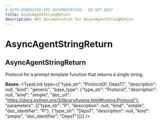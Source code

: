 ```yaml
---
# AUTO-GENERATED API DOCUMENTATION - DO NOT EDIT
title: AsyncAgentStringReturn
description: API documentation for AsyncAgentStringReturn
---
```


# AsyncAgentStringReturn

## <ApiType type="Class" path="agents/decorator/AsyncAgentStringReturn" symbolName="AsyncAgentStringReturn" /> AsyncAgentStringReturn

Protocol for a prompt template function that returns a single string.

**Bases:** 
<TypeLink type={{"type_str": "Protocol[P, DepsT]", "description": null, "kind": "generic", "base_type": {"type_str": "Protocol", "description": null, "kind": "simple", "doc_url": "https://docs.python.org/3/library/typing.html#typing.Protocol"}, "parameters": [{"type_str": "P", "description": null, "kind": "simple", "doc_identifier": "P"}, {"type_str": "DepsT", "description": null, "kind": "simple", "doc_identifier": "DepsT"}]}} />

